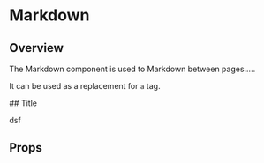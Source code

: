 
<Meta of={Markdown} />

# Markdown

## Overview

The Markdown component is used to Markdown between pages.....

It can be used as a replacement for `a` tag.

<MarkdownRender>
## Title

dsf

</MarkdownRender>

<Canvas of={Markdown.Overview} />

## Props

<Controls />

